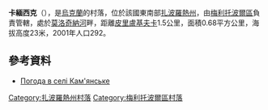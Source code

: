 {{coord|47|3|55|N|35|29|47|E|scale:100000|display=title}}

'''卡緬西克'''（{{lang-uk|Кам'янське}}），是[[烏克蘭|烏克蘭]]的村落，位於該國東南部[[扎波羅熱州|扎波羅熱州]]，由[[梅利托波爾區|梅利托波爾區]]負責管轄，處於[[莫洛奇納河|莫洛奇納河]]畔，距離[[皮里盧基夫卡|皮里盧基夫卡]]1.5公里，面積0.68平方公里，海拔高度23米，2001年人口292。

==參考資料==
* [http://weather.in.ua/ua/zaporozhskaja/10019 Погода в селі Кам'янське] {{Wayback|url=http://weather.in.ua/ua/zaporozhskaja/10019 |date=20200421060442 }}

[[Category:扎波羅熱州村落|Category:扎波羅熱州村落]]
[[Category:梅利托波爾區村落|Category:梅利托波爾區村落]]


{{Zaporizhia-geo-stub}}